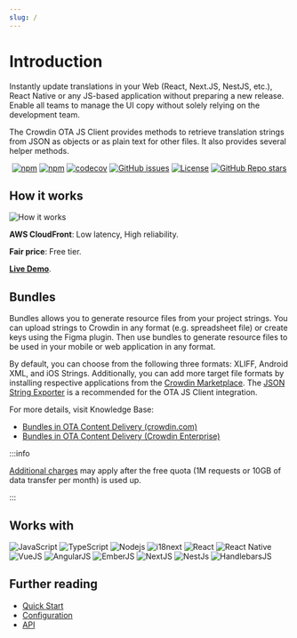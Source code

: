 ```yaml
---
slug: /
---
```


# Introduction

Instantly update translations in your Web (React, Next.JS, NestJS, etc.), React Native or any JS-based application without preparing a new release. Enable all teams to manage the UI copy without solely relying on the development team.

The Crowdin OTA JS Client provides methods to retrieve translation strings from JSON as objects or as plain text for other files. It also provides several helper methods.

<div align="center">

[![npm](https://img.shields.io/npm/v/@crowdin/ota-client?logo=npm&cacheSeconds=1800)](https://www.npmjs.com/package/@crowdin/ota-client)
[![npm](https://img.shields.io/npm/dt/@crowdin/ota-client?cacheSeconds=1800)](https://www.npmjs.com/package/@crowdin/ota-client)
[![codecov](https://codecov.io/gh/crowdin/ota-client-js/branch/main/graph/badge.svg)](https://codecov.io/gh/crowdin/ota-client-js)
[![GitHub issues](https://img.shields.io/github/issues/crowdin/ota-client-js?cacheSeconds=3600)](https://github.com/crowdin/ota-client-js/issues)
[![License](https://img.shields.io/github/license/crowdin/ota-client-js?cacheSeconds=3600)](https://github.com/crowdin/ota-client-js/blob/main/LICENSE)
[![GitHub Repo stars](https://img.shields.io/github/stars/crowdin/ota-client-js?style=social)](https://github.com/crowdin/ota-client-js/stargazers)

</div>

## How it works

![How it works](/img/scheme-how-it-works.png)

**AWS CloudFront**: Low latency, High reliability.

**Fair price**: Free tier.

[**Live Demo**](https://runkit.com/andrii-bodnar/crowdin-ota-js-client-live-demo).

## Bundles

Bundles allows you to generate resource files from your project strings. You can upload strings to Crowdin in any format (e.g. spreadsheet file) or create keys using the Figma plugin. Then use bundles to generate resource files to be used in your mobile or web application in any format.

By default, you can choose from the following three formats: XLIFF, Android XML, and iOS Strings. Additionally, you can add more target file formats by installing respective applications from the [Crowdin Marketplace](https://store.crowdin.com/tags/string-exporter). The [JSON String Exporter](https://store.crowdin.com/json-string-exporter) is a recommended for the OTA JS Client integration.

For more details, visit Knowledge Base:

- [Bundles in OTA Content Delivery (crowdin.com)](https://support.crowdin.com/bundles/#bundles-in-ota-content-delivery)
- [Bundles in OTA Content Delivery (Crowdin Enterprise)](https://support.crowdin.com/enterprise/bundles/#bundles-in-ota-content-delivery)

:::info

[Additional charges](https://crowdin.com/pricing#crowdin-pricing-addons) may apply after the free quota (1M requests or 10GB of data transfer per month) is used up.

:::

## Works with

![JavaScript](https://img.shields.io/badge/-JavaScript-yellow?logo=javascript&cacheSeconds=10000&labelColor=grey&style=flat)
![TypeScript](https://img.shields.io/badge/-TypeScript-2f74c0?logo=typescript&cacheSeconds=10000&labelColor=grey&style=flat)
![Nodejs](https://img.shields.io/badge/-Nodejs-88c24a?logo=Node.js&cacheSeconds=10000&labelColor=grey&style=flat)
![i18next](https://img.shields.io/badge/-i18next-119184?logo=i18next&cacheSeconds=10000&labelColor=grey&style=flat)
![React](https://img.shields.io/badge/-React-5ed3f3?logo=react&cacheSeconds=10000&labelColor=grey&style=flat)
![React Native](https://img.shields.io/badge/-ReactNative-5ed3f3?logo=react&cacheSeconds=10000&labelColor=grey&style=flat)
![VueJS](https://img.shields.io/badge/-VueJS-1bb77e?logo=Vue.js&cacheSeconds=10000&labelColor=grey&style=flat)
![AngularJS](https://img.shields.io/badge/-AngularJS-d6082f?logo=angularjs&cacheSeconds=10000&labelColor=grey&style=flat)
![EmberJS](https://img.shields.io/badge/-EmberJS-db492f?logo=emberdotjs&cacheSeconds=10000&labelColor=grey&style=flat)
![NextJS](https://img.shields.io/badge/-NextJS-cfd7da?logo=nextdotjs&cacheSeconds=10000&labelColor=grey&style=flat)
![NestJs](https://img.shields.io/badge/nestjs-E0234E?cacheSeconds=10000&logo=nestjs&logoColor=white&labelColor=black&style=flat)
![HandlebarsJS](https://img.shields.io/badge/Handlebars.js-f0772b?cacheSeconds=10000&logo=handlebarsdotjs&logoColor=black&labelColor=grey&style=flat)

## Further reading

- [Quick Start](/quick-start)
- [Configuration](/configuration)
- [API](/api/index.Class.OtaClient)
